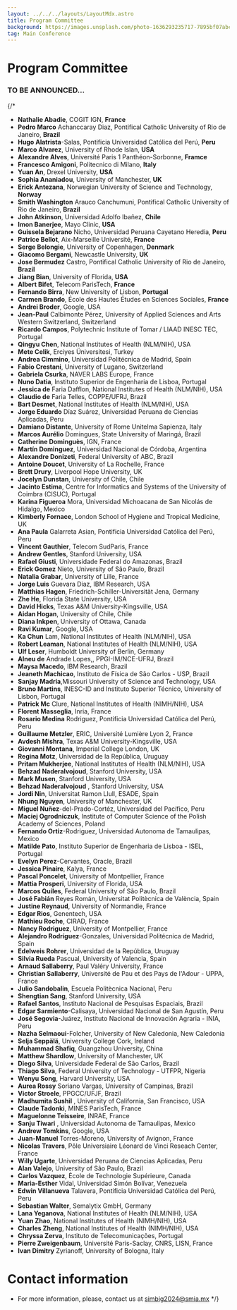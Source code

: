 ```yaml
---
layout: ../../../layouts/LayoutMdx.astro
title: Program Committee
background: https://images.unsplash.com/photo-1636293235717-7895bf07abc8?q=80&w=2070&auto=format&fit=crop&ixlib=rb-4.0.3&ixid=M3wxMjA3fDB8MHxwaG90by1wYWdlfHx8fGVufDB8fHx8fA%3D%3D
tag: Main Conference
---
```


# Program Committee


### TO BE ANNOUNCED...

{/* 
* **Nathalie Abadie**, COGIT IGN, **France**
* **Pedro Marco** Achanccaray Diaz, Pontifical Catholic University of Rio de Janeiro, **Brazil**
* **Hugo Alatrista**-Salas, Pontificia Universidad Católica del Perú, **Peru**
* **Marco Alvarez**, University of Rhode Islan, **USA**
* **Alexandre Alves**, Université Paris 1 Panthéon-Sorbonne, **Framce**
* **Francesco Amigoni**, Politecnico di Milano, **Italy**
* **Yuan An**, Drexel University, **USA**
* **Sophia Ananiadou**, University of Manchester, **UK**
* **Erick Antezana**, Norwegian University of Science and Technology, **Norway**
* **Smith Washington** Arauco Canchumuni, Pontifical Catholic University of Rio de Janeiro, **Brazil**
* **John Atkinson**, Universidad Adolfo Ibañez, **Chile**
* **Imon Banerjee**, Mayo Clinic, **USA**
* **Guissela Bejarano** Nicho, Universidad Peruana Cayetano Heredia, **Peru**
* **Patrice Bellot**, Aix-Marseille Université, **France**
* **Serge Belongie**, University of Copenhagen, **Denmark**
* **Giacomo Bergami**, Newcastle University, **UK**
* **Jose Bermudez** Castro, Pontifical Catholic University of Rio de Janeiro, **Brazil**
* **Jiang Bian**, University of Florida, **USA**
* **Albert Bifet**, Telecom ParisTech, **France**
* **Fernando Birra**, New University of Lisbon, **Portugal**
* **Carmen Brando**, École des Hautes Études en Sciences Sociales, **France**
* **Andrei Broder**, Google, USA
* **Jean-Paul** Calbimonte Pérez, University of Applied Sciences and Arts Western Switzerland, Switzerland
* **Ricardo Campos**, Polytechnic Institute of Tomar / LIAAD INESC TEC, Portugal
* **Qingyu Chen**, National Institutes of Health (NLM/NIH), USA
* **Mete Celik**, Erciyes Üniversitesi, Turkey
* **Andrea Cimmino**, Universidad Politécnica de Madrid, Spain
* **Fabio Crestani**, University of Lugano, Switzerland
* **Gabriela Csurka**, NAVER LABS Europe, France
* **Nuno Datia**, Instituto Superior de Engenharia de Lisboa, Portugal
* **Jessica de** Faria Dafflon, National Institutes of Health (NLM/NIH), USA
* **Claudio de** Faria Telles, COPPE/UFRJ, Brazil
* **Bart Desmet**, National Institutes of Health (NLM/NIH), USA
* **Jorge Eduardo** Díaz Suárez, Universidad Peruana de Ciencias Aplicadas, Peru
* **Damiano Distante**, University of Rome Unitelma Sapienza, Italy
* **Marcos Aurélio** Domingues, State University of Maringá, Brazil
* **Catherine Dominguès**, IGN, France
* **Martín Dominguez**, Universidad Nacional de Córdoba, Argentina
* **Alexandre Donizeti**, Federal University of ABC, Brazil
* **Antoine Doucet**, University of La Rochelle, France
* **Brett Drury**, Liverpool Hope University, UK
* **Jocelyn Dunstan**, University of Chile, Chile
* **Jacinto Estima**, Centre for Informatics and Systems of the University of Coimbra (CISUC), Portugal
* **Karina Figueroa** Mora, Universidad Michoacana de San Nicolás de Hidalgo, Mexico
* **Kimberly Fornace**, London School of Hygiene and Tropical Medicine, UK
* **Ana Paula** Galarreta Asian, Pontificia Universidad Católica del Perú, Peru
* **Vincent Gauthier**, Telecom SudParis, France
* **Andrew Gentles**, Stanford University, USA
* **Rafael Giusti**, Universidade Federal do Amazonas, Brazil
* **Erick Gomez** Nieto, University of São Paulo, Brazil
* **Natalia Grabar**, University of Lille, France
* **Jorge Luis** Guevara Diaz, IBM Research, USA
* **Matthias Hagen**, Friedrich-Schiller-Universität Jena, Germany
* **Zhe He**, Florida State University, USA
* **David Hicks**, Texas A&M University-Kingsville, USA
* **Aidan Hogan**, University of Chile, Chile
* **Diana Inkpen**, University of Ottawa, Canada
* **Ravi Kumar**, Google, USA
* **Ka Chun** Lam, National Institutes of Health (NLM/NIH), USA
* **Robert Leaman**, National Institutes of Health (NLM/NIH), USA
* **Ulf Leser**, Humboldt University of Berlin, Germany
* **Alneu de** Andrade Lopes,, PPGI-IM/NCE-UFRJ, Brazil
* **Maysa Macedo**, IBM Research, Brazil
* **Jeaneth Machicao**, Instituto de Física de São Carlos - USP, Brazil
* **Sanjay Madria**,Missouri University of Science and Technology, USA
* **Bruno Martins**, INESC-ID and Instituto Superior Técnico, University of Lisbon, Portugal
* **Patrick Mc** Clure, National Institutes of Health (NIMH/NIH), USA
* **Florent Masseglia**, Inria, France
* **Rosario Medina** Rodriguez, Pontificia Universidad Católica del Perú, Peru
* **Guillaume Metzler**, ERIC, Université Lumière Lyon 2, France
* **Avdesh Mishra**, Texas A&M University-Kingsville, USA
* **Giovanni Montana**, Imperial College London, UK
* **Regina Motz**, Universidad de la República, Uruguay
* **Pritam Mukherjee**, National Institutes of Health (NLM/NIH), USA
* **Behzad Naderalvojoud**, Stanford University, USA
* **Mark Musen**, Stanford University, USA
* **Behzad Naderalvojoud** , Stanford University, USA
* **Jordi Nin**, Universitat Ramon Llull, ESADE, Spain
* **Nhung Nguyen**, University of Manchester, UK
* **Miguel Nuñez**-del-Prado-Cortéz, Universidad del Pacífico, Peru
* **Maciej Ogrodniczuk**, Institute of Computer Science of the Polish Academy of Sciences, Poland
* **Fernando Ortiz**-Rodriguez, Universidad Autonoma de Tamaulipas, Mexico
* **Matilde Pato**, Instituto Superior de Engenharia de Lisboa - ISEL, Portugal
* **Evelyn Perez**-Cervantes, Oracle, Brazil
* **Jessica Pinaire**, Kalya, France
* **Pascal Poncelet**, University of Montpellier, France
* **Mattia Prosperi**, University of Florida, USA
* **Marcos Quiles**, Federal University of São Paulo, Brazil
* **José Fabián** Reyes Román, Universitat Politècnica de València, Spain
* **Justine Reynaud**, University of Normandie, France
* **Edgar Rios**, Genentech, USA
* **Mathieu Roche**, CIRAD, France
* **Nancy Rodriguez**, University of Montpellier, France
* **Alejandro Rodríguez**-Gonzales, Universidad Politécnica de Madrid, Spain
* **Edelweis Rohrer**, Universidad de la República, Uruguay
* **Silvia Rueda** Pascual, University of Valencia, Spain
* **Arnaud Sallaberry**, Paul Valéry University, France
* **Christian Sallaberry**, Université de Pau et des Pays de l'Adour - UPPA, France
* **Julio Sandobalin**, Escuela Politècnica Nacional, Peru
* **Shengtian Sang**, Stanford University, USA
* **Rafael Santos**, Instituto Nacional de Pesquisas Espaciais, Brazil
* **Edgar Sarmiento**-Calisaya, Universidad Nacional de San Agustín, Peru
* **José Segovia**-Juárez, Instituto Nacional de Innovación Agraria - INIA, Peru
* **Nazha Selmaoui**-Folcher, University of New Caledonia, New Caledonia
* **Selja Seppälä**, University College Cork, Ireland
* **Muhammad Shafiq**, Guangzhou University, China
* **Matthew Shardlow**, University of Manchester, UK
* **Diego Silva**, Universidade Federal de São Carlos, Brazil
* **Thiago Silva**, Federal University of Technology - UTFPR, Nigeria
* **Wenyu Song**, Harvard University, USA
* **Aurea Rossy** Soriano Vargas, University of Campinas, Brazil
* **Victor Stroele**, PPGCC/UFJF, Brazil
* **Madhumita Sushil** , University of California, San Francisco, USA
* **Claude Tadonki**, MINES ParisTech, France
* **Maguelonne Teisseire**, INRAE, France
* **Sanju Tiwari** , Universidad Autonoma de Tamaulipas, Mexico
* **Andrew Tomkins**, Google, USA
* **Juan-Manuel** Torres-Moreno, University of Avignon, France
* **Nicolas Travers**, Pôle Universiaire Léonard de Vinci Reseach Center, France
* **Willy Ugarte**, Universidad Peruana de Ciencias Aplicadas, Peru
* **Alan Valejo**, University of São Paulo, Brazil
* **Carlos Vazquez**, École de Technologie Supérieure, Canada
* **Maria-Esther** Vidal, Universidad Simón Bolívar, Venezuela
* **Edwin Villanueva** Talavera, Pontificia Universidad Católica del Perú, Peru
* **Sebastian Walter**, Semalytix GmbH, Germany
* **Lana Yeganova**, National Institutes of Health (NLM/NIH), USA
* **Yuan Zhao**, National Institutes of Health (NIMH/NIH), USA
* **Charles Zheng**, National Institutes of Health (NIMH/NIH), USA
* **Chryssa Zerva**, Instituto de Telecomunicações, Portugal
* **Pierre Zweigenbaum**, Université Paris-Saclay, CNRS, LISN, France
* **Ivan Dimitry** Zyrianoff, University of Bologna, Italy

# Contact information
* For more information, please, contact us at simbig2024@smia.mx */}